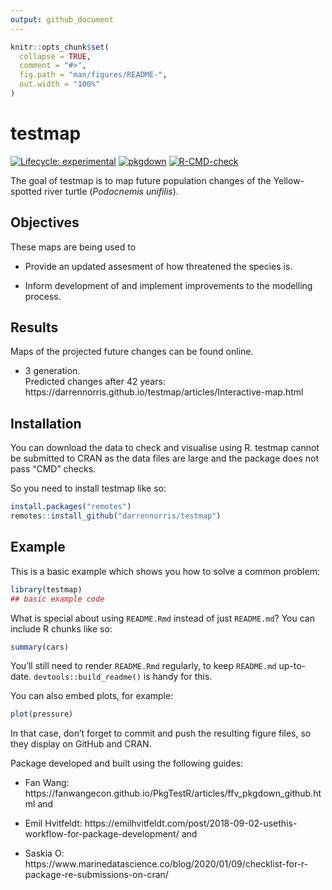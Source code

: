 ```yaml
---
output: github_document
---
```


<!-- README.md is generated from README.Rmd. Please edit that file -->

```r
knitr::opts_chunk$set(
  collapse = TRUE,
  comment = "#>",
  fig.path = "man/figures/README-",
  out.width = "100%"
)
```

# testmap

<!-- badges: start -->
[![Lifecycle: experimental](https://img.shields.io/badge/lifecycle-experimental-orange.svg)](https://lifecycle.r-lib.org/articles/stages.html#experimental)
[![pkgdown](https://github.com/darrennorris/testmap/workflows/pkgdown/badge.svg)](https://github.com/darrennorris/eprdados/actions)
[![R-CMD-check](https://github.com/darrennorris/testmap/actions/workflows/R-CMD-check.yaml/badge.svg)](https://github.com/darrennorris/testmap/actions/workflows/R-CMD-check.yaml)
<!-- badges: end -->

The goal of testmap is to map future population changes of 
the Yellow-spotted river turtle (*Podocnemis unifilis*).

## Objectives
These maps are being used to

 - Provide an updated assesment of how threatened the species is.

 - Inform development of and implement improvements to the modelling process.

 
## Results
Maps of the projected future changes can be found online.

 - 3 generation.    
 Predicted changes after 42 years: https://darrennorris.github.io/testmap/articles/Interactive-map.html

## Installation

You can download the data to check and visualise using R.
testmap cannot be submitted to CRAN as the data files are large and the package 
does not pass "CMD" checks.

So you need to install testmap like so:

``` r
install.packages("remotes")
remotes::install_github("darrennorris/testmap")
```

## Example

This is a basic example which shows you how to solve a common problem:

```r
library(testmap)
## basic example code
```

What is special about using `README.Rmd` instead of just `README.md`? You can include R chunks like so:

```r
summary(cars)
```

You'll still need to render `README.Rmd` regularly, to keep `README.md` up-to-date. `devtools::build_readme()` is handy for this.

You can also embed plots, for example:

```r
plot(pressure)
```

In that case, don't forget to commit and push the resulting figure files, so they display on GitHub and CRAN.

Package developed and built using the following guides:

 * Fan Wang: https://fanwangecon.github.io/PkgTestR/articles/ffv_pkgdown_github.html
and

 * Emil Hvitfeldt: https://emilhvitfeldt.com/post/2018-09-02-usethis-workflow-for-package-development/
and

 * Saskia O: https://www.marinedatascience.co/blog/2020/01/09/checklist-for-r-package-re-submissions-on-cran/
